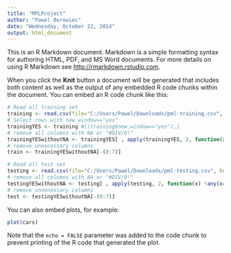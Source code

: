 ```yaml
---
title: "MPLProject"
author: "Pawel Borowiec"
date: "Wednesday, October 22, 2014"
output: html_document
---
```


This is an R Markdown document. Markdown is a simple formatting syntax for authoring HTML, PDF, and MS Word documents. For more details on using R Markdown see <http://rmarkdown.rstudio.com>.

When you click the **Knit** button a document will be generated that includes both content as well as the output of any embedded R code chunks within the document. You can embed an R code chunk like this:

```r
# Read all training set
training <- read.csv(file="C:/Users/Pawel/Downloads/pml-training.csv", header=TRUE, sep=",")
# Select rows with new_window=="yes"
trainingYES <- training #[(training$new_window=="yes"),]
# remove all columns with NA or "#DIV/0!"
trainingYESwithoutNA <- trainingYES[ , apply(trainingYES, 2, function(x) !any(x=="" || x=="#DIV/0!" || is.na(x)))]
# remove unnecessary columns
train <- trainingYESwithoutNA[-(0:7)]

# Read all test set
testing <- read.csv(file="C:/Users/Pawel/Downloads/pml-testing.csv", header=TRUE, sep=",")
# remove all columns with NA or "#DIV/0!"
testingYESwithoutNA <- testing[ , apply(testing, 2, function(x) !any(x=="" || x=="#DIV/0!" || is.na(x)))]
# remove unnecessary columns
test <- testingYESwithoutNA[-(0:7)]
```

You can also embed plots, for example:

```r
plot(cars)
```

Note that the `echo = FALSE` parameter was added to the code chunk to prevent printing of the R code that generated the plot.
